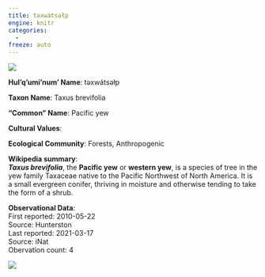 ```yaml
---
title: təxwátsəłp
engine: knitr
categories:
  - 
freeze: auto
---
```

![](https://inaturalist-open-data.s3.amazonaws.com/photos/99338130/medium.jpeg){fig-alt="təxwátsəłp - Pacific yew"}

**Hul'q'umi'num' Name**: təxwátsəłp

**Taxon Name**: Taxus brevifolia

**"Common" Name**: Pacific yew

**Cultural Values**:  

::: {layout-nrow=1 style="width:60%"}

:::

**Ecological Community**: Forests, Anthropogenic

**Wikipedia summary**:  
<i><b>Taxus brevifolia</b></i>, the <b>Pacific yew</b> or <b>western yew</b>, is a species of tree in the yew family Taxaceae native to the Pacific Northwest of North America. It is a small evergreen conifer, thriving in moisture and otherwise tending to take the form of a shrub.

**Observational Data**:   
First reported: 2010-05-22  
Source: Hunterston  
Last reported: 2021-03-17  
Source: iNat  
Obervation count: 4

![](community_dist.png)
